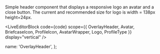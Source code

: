 
Simple header component that displays a responsive logo an avatar and a close button.
The current and recommended size for logo is width = 138px height=24px.

<LiveEditorBlock
  code={code}
  scope={{ OverlayHeader, Avatar, BriefcaseIcon, ProfileIcon, AvatarWrapper, Logo, ProfileType }}
  display="vertical"
/>
<GeneratePropsTable componentName="OverlayHeader" />

  name: 'OverlayHeader',
};
